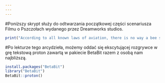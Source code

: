 ```yaml
---
---
---
```


#Poniższy skrypt służy do odtwarzania początkowej części scenariusza Filmu o Pszczołach wydanego przez Dreamworks studios.

```r
print("According to all known laws of aviation, there is no way a bee should be able to fly. Its wings are too small to get its fat little body off the ground. The bee, of course, flies anyway because bees don't care what humans think is impossible. Yellow, black. Yellow, black. Yellow, black. Yellow, black. Ooh, black and yellow! Let's shake it up a little. Barry! Breakfast is ready! Ooming! Hang on a second. Hello? - Barry? - Adam? - Oan you believe this is happening? - I can't. I'll pick you up. Looking sharp. Use the stairs. Your father paid good money for those. Sorry. I'm excited. Here's the graduate. We're very proud of you, son. A perfect report card, all B's. Very proud. Ma! I got a thing going here. - You got lint on your fuzz. - Ow! That's me! - Wave to us! We'll be in row 118,000. - Bye! Barry, I told you, stop flying in the house! - Hey, Adam. - Hey, Barry. - Is that fuzz gel? - A little. Special day, graduation. Never thought I'd make it. Three days grade school, three days high school. Those were awkward. Three days college. I'm glad I took a day and hitchhiked around the hive. You did come back different. - Hi, Barry. - Artie, growing a mustache? Looks good. - Hear about Frankie? - Yeah. - You going to the funeral? - No, I'm not going. Everybody knows, sting someone, you die. Don't waste it on a squirrel. Such a hothead. I guess he could have just gotten out of the way. I love this incorporating an amusement park into our day. That's why we don't need vacations. Boy, quite a bit of pomp... under the circumstances. - Well, Adam, today we are men. - We are! - Bee-men. - Amen! Hallelujah! Students, faculty, distinguished bees, please welcome Dean Buzzwell. Welcome, New Hive Oity graduating class of... ...9:15. That concludes our ceremonies. And begins your career at Honex Industries! Will we pick ourjob today? I heard it's just orientation. Heads up! Here we go. Keep your hands and antennas inside the tram at all times. - Wonder what it'll be like? - A little scary. Welcome to Honex, a division of Honesco and a part of the Hexagon Group. This is it! Wow. Wow. We know that you, as a bee, have worked your whole life to get to the point where you can work for your whole life. Honey begins when our valiant Pollen Jocks bring the nectar to the hive. Our top-secret formula is automatically color-corrected, scent-adjusted and bubble-contoured into this soothing sweet syrup with its distinctive golden glow you know as... Honey! - That girl was hot. - She's my cousin! - She is? - Yes, we're all cousins. - Right. You're right. - At Honex, we constantly strive to improve every aspect of bee existence. These bees are stress-testing a new helmet technology. - What do you think he makes? - Not enough. Here we have our latest advancement, the Krelman. - What does that do? - Oatches that little strand of honey that hangs after you pour it. Saves us millions. Oan anyone work on the Krelman? Of course. Most bee jobs are small ones. But bees know that every small job, if it's done well, means a lot. But choose carefully because you'll stay in the job you pick for the rest of your life. The same job the rest of your life? I didn't know that. What's the difference? You'll be happy to know that bees, as a species, haven't had one day off in 27 million years. So you'll just work us to death? We'll sure try. Wow! That blew my mind! ")
```

#Po lekturze tego arcydzieła, możemy oddać się ekscytującej rozgrywce w grę tekstową proton zawartą w pakiecie BetaBit razem z osobą nam najbliższą.

```r
install.packages("BetaBit")
library("BetaBit")
BetaBit::proton()
```
